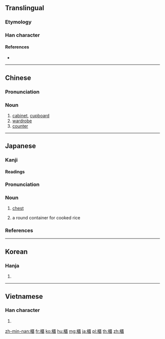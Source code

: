 {{also|柜}}
==Translingual==

===Etymology===
{{Han compound|木|匱|c1=s|c2=p|t1=wooden|t2=box|ls=psc}}

===Han character===
{{Han char|rn=75|rad=木|as=14|sn=18|four=41918|canj=DSLC|ids=⿰木匱}}

====References====
* {{Han ref|kx=0559.120|dkj=15757|dj=0948.270|hdz=21307.070|uh=6AC3}}

----

==Chinese==
{{wikipedia|lang=zh}}
{{zh-forms|s=柜}}

===Pronunciation===
{{zh-pron
|m=guì
|c=gwai6
|cat=n
}}

===Noun===
{{zh-noun}}

# [[cabinet]], [[cupboard]]
# [[wardrobe]]
# [[counter]]

----

==Japanese==

===Kanji===
{{ja-kanji|grade=|rs=木14}}

====Readings====
{{ja-readings|goon=[[ぎ]] (gi)|kanon=[[き]] (ki)|kun=[[ひつ]] (hitsu)}}

{{wikipedia|lang=ja}}
{{ja-kanjitab|ひつ|yomi=k}}

===Pronunciation===
{{ja-pron|yomi=k|ひつ|acc=0|acc_ref=DJR}}

===Noun===
{{ja-noun|ひつ}}

# [[chest]] {{gloss|container}}
# {{ja-def|御櫃}} a round container for cooked rice

===References===
<references/>

----

==Korean==

===Hanja===
{{ko-hanja|hangeul=궤|eumhun=|rv=gwe|mr=kwe|y=kwey}}

# {{defn|lang=ko|sort=木14}}

----

==Vietnamese==

===Han character===
{{vi-hantu|[[cũi]], [[quĩ]], [[quầy]], [[quỹ]]|rs=木14}}

# {{defn|lang=vi|sort=木14}}

[[zh-min-nan:櫃]]
[[fr:櫃]]
[[ko:櫃]]
[[hu:櫃]]
[[mg:櫃]]
[[ja:櫃]]
[[pl:櫃]]
[[th:櫃]]
[[zh:櫃]]